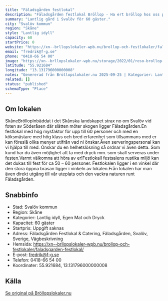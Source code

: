 ```yaml
---
title: "Fäladsgården festlokal"
description: "Fäladsgården festlokal Bröllop - Ha ert bröllop hos oss på Fäladsgården. Skicka gärna en förfrågan så hjälper vi Er!"
summary: "Lantlig gård i Svalöv för 60 gäster."
city: "Svalöv kommun"
region: "Skåne"
style: "Lantlig idyll"
capacity: 60
startPrice: 0
website: "https://xn--brllopslokaler-wpb.nu/brollop-och-festlokaler/faladsgarden-festlokal/"
email: "fredrik@f-g.se"
phone: "0418-66 54 00"
image: "https://xn--brllopslokaler-wpb.nu/storage/2022/01/reso-brollop-brollopslokal-festlokal-bohuslan-vastkusten-1-1.webp"
latitude: "55.921684"
longitude: "13.131796000000008"
notes: "Genererad från Bröllopslokaler.nu 2025-09-25 | Kategorier: Lantlig idyll, Egen Mat och Dryck"
related: []
status: "published"
schemaType: "Place"
---
```


## Om lokalen

SkåneBröllopInbäddat i det Skånska landskapet strax no om Svalöv vid foten av Söderåsen där slätten möter skogen ligger Fäladsgården.En festlokal med hög mysfaktor för upp till 60 personer och med en köksmästare med hög klass och bred erfarenhet som tillsammans med er kan föreslå olika menyer utifrån vad ni önskar.Även serveringspersonal kan vi hjälpa till med. Önskar du en helhetslösning så ordnar vi även detta. Som kund har du även möjlighet att ta med dryck mm. som skall serveras under festen.Varmt välkomna att höra av er!FestlokalI festsalens rustika miljö kan det dukas till fest för ca 50 – 60 personer. Festlokalen ligger i en vinkel där den stora öppna brasan ligger i vinkeln av lokalen.Från lokalen har man även direkt utgång till vår uteplats och den vackra naturen runt Fäladsgården.

## Snabbinfo

- Stad: Svalöv kommun
- Region: Skåne
- Kategorier: Lantlig idyll, Egen Mat och Dryck
- Kapacitet: 60 gäster
- Startpris: Uppgift saknas
- Adress: Fäladsgården Festlokal & Catering, Fäladsgården, Svalöv, Sverige, Vägbeskrivning
- Hemsida: https://xn--brllopslokaler-wpb.nu/brollop-och-festlokaler/faladsgarden-festlokal/
- E-post: fredrik@f-g.se
- Telefon: 0418-66 54 00
- Koordinater: 55.921684, 13.131796000000008

## Källa

[Se original på Bröllopslokaler.nu](https://xn--brllopslokaler-wpb.nu/brollop-och-festlokaler/faladsgarden-festlokal/)
